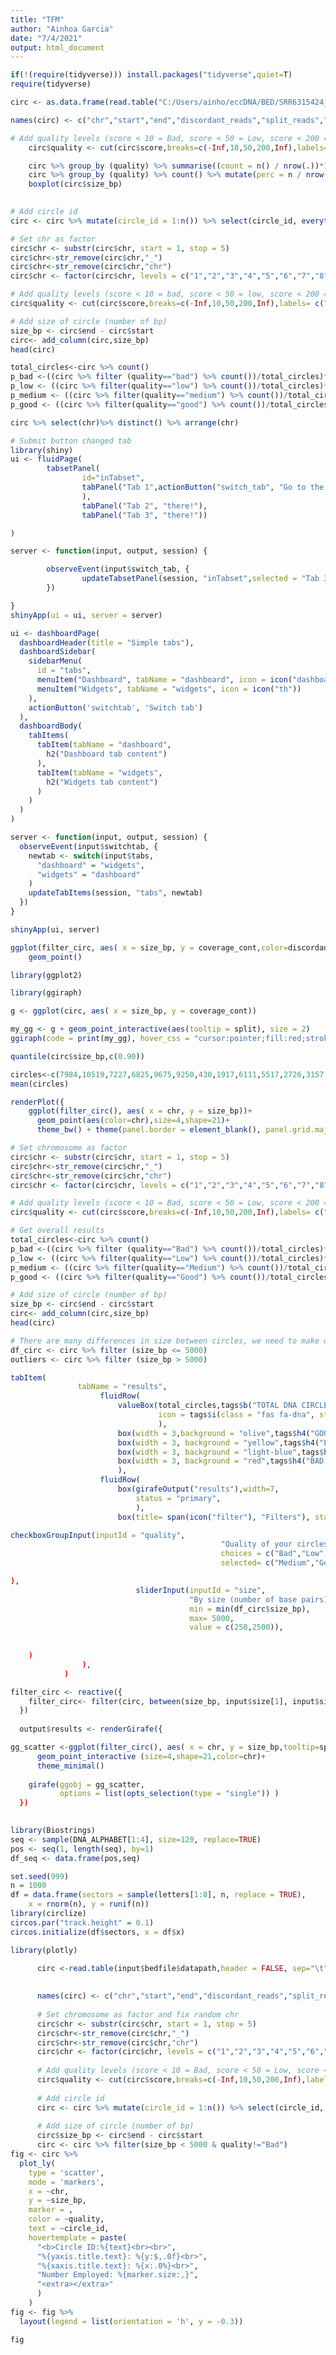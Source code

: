 ```yaml
---
title: "TFM"
author: "Ainhoa Garcia"
date: "7/4/2021"
output: html_document
---
```


```r
if(!(require(tidyverse))) install.packages("tidyverse",quiet=T)
require(tidyverse)
```



```r
circ <- as.data.frame(read.table("C:/Users/ainho/eccDNA/BED/SRR6315424_unknown_circle.bed",header = FALSE, sep="\t",stringsAsFactors=FALSE))

names(circ) <- c("chr","start","end","discordant_reads","split_reads","score","coverage_mean","coverage_sd","coverage_start", "coverage_end","coverage_cont")

# Add quality levels (score < 10 = Bad, score < 50 = Low, score < 200 = Medium, score > 200 = Good)
    circ$quality <- cut(circ$score,breaks=c(-Inf,10,50,200,Inf),labels= c("Bad","Low", "Medium", "Good"),right = FALSE)

    circ %>% group_by (quality) %>% summarise((count = n() / nrow(.))*100)
    circ %>% group_by (quality) %>% count() %>% mutate(perc = n / nrow(circ)) -> circ_quality
    boxplot(circ$size_bp)
    
```



```r
# Add circle id
circ <- circ %>% mutate(circle_id = 1:n()) %>% select(circle_id, everything())

```

```r
# Set chr as factor
circ$chr <- substr(circ$chr, start = 1, stop = 5)
circ$chr<-str_remove(circ$chr,"_")
circ$chr<-str_remove(circ$chr,"chr")
circ$chr <- factor(circ$chr, levels = c("1","2","3","4","5","6","7","8","9","10","11","12","13","14","15","16","17","18","19","20","21","22","Un","M","X","Y"))
```

```r
# Add quality levels (score < 10 = bad, score < 50 = low, score < 200 = medium, score > 200 = high)
circ$quality <- cut(circ$score,breaks=c(-Inf,10,50,200,Inf),labels= c("bad","low", "medium", "good"),right = FALSE)

# Add size of circle (number of bp)
size_bp <- circ$end - circ$start
circ<- add_column(circ,size_bp)
head(circ)
```

```r
total_circles<-circ %>% count()
p_bad <-((circ %>% filter (quality=="bad") %>% count())/total_circles)*100
p_low <- ((circ %>% filter(quality=="low") %>% count())/total_circles)*100
p_medium <- ((circ %>% filter(quality=="medium") %>% count())/total_circles)*100
p_good <- ((circ %>% filter(quality=="good") %>% count())/total_circles)*100
```

```r
circ %>% select(chr)%>% distinct() %>% arrange(chr)
```

```r
# Submit button changed tab
library(shiny)
ui <- fluidPage(
        tabsetPanel(
                id="inTabset",
                tabPanel("Tab 1",actionButton("switch_tab", "Go to the third tab")
                ),
                tabPanel("Tab 2", "there!"),
                tabPanel("Tab 3", "there!"))

)

server <- function(input, output, session) {

        observeEvent(input$switch_tab, {
                updateTabsetPanel(session, "inTabset",selected = "Tab 3")
        })

}
shinyApp(ui = ui, server = server)
```


```r

ui <- dashboardPage(
  dashboardHeader(title = "Simple tabs"),
  dashboardSidebar(
    sidebarMenu(
      id = "tabs",
      menuItem("Dashboard", tabName = "dashboard", icon = icon("dashboard")),
      menuItem("Widgets", tabName = "widgets", icon = icon("th"))
    ),
    actionButton('switchtab', 'Switch tab')
  ),
  dashboardBody(
    tabItems(
      tabItem(tabName = "dashboard",
        h2("Dashboard tab content")
      ),
      tabItem(tabName = "widgets",
        h2("Widgets tab content")
      )
    )
  )
)

server <- function(input, output, session) {
  observeEvent(input$switchtab, {
    newtab <- switch(input$tabs,
      "dashboard" = "widgets",
      "widgets" = "dashboard"
    )
    updateTabItems(session, "tabs", newtab)
  })
}

shinyApp(ui, server)

```



```r
ggplot(filter_circ, aes( x = size_bp, y = coverage_cont,color=discordant_reads))+
    geom_point()
```

```r
library(ggplot2)

library(ggiraph)

g <- ggplot(circ, aes( x = size_bp, y = coverage_cont))

my_gg <- g + geom_point_interactive(aes(tooltip = split), size = 2)
ggiraph(code = print(my_gg), hover_css = "cursor:pointer;fill:red;stroke:red;")
```

```r
quantile(circ$size_bp,c(0.90))
```

```r
circles<-c(7984,10519,7227,6825,9675,9250,430,1917,6111,5517,2726,3157,1337,623,617,512,2896,1058,787,5490,2469,1577,625,350,254,471,601,404,454,508,2479,326,4497,3026,2978,1786,4627,5855)
mean(circles)
```


```r
renderPlot({
    ggplot(filter_circ(), aes( x = chr, y = size_bp))+
      geom_point(aes(color=chr),size=4,shape=21)+
      theme_bw() + theme(panel.border = element_blank(), panel.grid.major = element_blank(),panel.grid.minor = element_blank(), axis.line = element_line(colour = "black"))
```

```r

# Set chromosome as factor
circ$chr <- substr(circ$chr, start = 1, stop = 5)
circ$chr<-str_remove(circ$chr,"_")
circ$chr<-str_remove(circ$chr,"chr")
circ$chr <- factor(circ$chr, levels = c("1","2","3","4","5","6","7","8","9","10","11","12","13","14","15","16","17","18","19","20","21","22","Un","M","X","Y"))

# Add quality levels (score < 10 = Bad, score < 50 = Low, score < 200 = Medium, score > 200 = Good)
circ$quality <- cut(circ$score,breaks=c(-Inf,10,50,200,Inf),labels= c("Bad","Low", "Medium", "Good"),right = FALSE)

# Get overall results
total_circles<-circ %>% count()
p_bad <-((circ %>% filter (quality=="Bad") %>% count())/total_circles)*100
p_low <- ((circ %>% filter(quality=="Low") %>% count())/total_circles)*100
p_medium <- ((circ %>% filter(quality=="Medium") %>% count())/total_circles)*100
p_good <- ((circ %>% filter(quality=="Good") %>% count())/total_circles)*100

# Add size of circle (number of bp)
size_bp <- circ$end - circ$start
circ<- add_column(circ,size_bp)
head(circ)

# There are many differences in size between circles, we need to make different graphs
df_circ <- circ %>% filter (size_bp <= 5000)
outliers <- circ %>% filter (size_bp > 5000)


```


```r
tabItem(
               tabName = "results",
                    fluidRow(
                        valueBox(total_circles,tags$b("TOTAL DNA CIRCLES"), color="maroon",
                                 icon = tags$i(class = "fas fa-dna", style="font-size: 50px")
                                 ),
                        box(width = 3,background = "olive",tags$h4("GOOD:",paste0(round(p_good,2),"%"))),
                        box(width = 3, background = "yellow",tags$h4("LOW:", paste0(round(p_low,2),"%"))),
                        box(width = 3, background = "light-blue",tags$h4("MEDIUM:",paste0(round(p_medium,2),"%"))),
                        box(width = 3, background = "red",tags$h4("BAD:", paste0(round(p_bad,2),"%"))),
                        ),
                    fluidRow(
                        box(girafeOutput("results"),width=7,
                            status = "primary",
                            ),
                        box(title= span(icon("filter"), "Filters"), status = "warning", width = 5,
```


```r
checkboxGroupInput(inputId = "quality",
                                               "Quality of your circles:",
                                               choices = c("Bad","Low","Medium","Good"),
                                               selected= c("Medium","Good")
```


```r
),
                            sliderInput(inputId = "size",
                                        "By size (number of base pairs):",
                                        min = min(df_circ$size_bp),
                                        max= 5000,
                                        value = c(250,2500)),
                            
                           
    )
                ),
            )
```

```r
filter_circ <- reactive({
    filter_circ<- filter(circ, between(size_bp, input$size[1], input$size[2]), quality == input$quality)
  })
  
  output$results <- renderGirafe({
```


```r
gg_scatter <-ggplot(filter_circ(), aes( x = chr, y = size_bp,tooltip=split_reads,data_id=split_reads))+
      geom_point_interactive (size=4,shape=21,color=chr)+
      theme_minimal()
    
    girafe(ggobj = gg_scatter,
           options = list(opts_selection(type = "single")) )
  })
  
```


```r
library(Biostrings)
seq <- sample(DNA_ALPHABET[1:4], size=120, replace=TRUE)
pos <- seq(1, length(seq), by=1)
df_seq <- data.frame(pos,seq)
```


```r
set.seed(999)
n = 1000
df = data.frame(sectors = sample(letters[1:8], n, replace = TRUE),
    x = rnorm(n), y = runif(n))
library(circlize)
circos.par("track.height" = 0.1)
circos.initialize(df$sectors, x = df$x)
```


```r
library(plotly)

      circ <-read.table(input$bedfile$datapath,header = FALSE, sep="\t",stringsAsFactors=FALSE)
      
      
      names(circ) <- c("chr","start","end","discordant_reads","split_reads","score","coverage_mean","coverage_sd","coverage_start", "coverage_end","coverage_cont")
      
      # Set chromosome as factor and fix random chr
      circ$chr <- substr(circ$chr, start = 1, stop = 5)
      circ$chr<-str_remove(circ$chr,"_")
      circ$chr<-str_remove(circ$chr,"chr")
      circ$chr <- factor(circ$chr, levels = c("1","2","3","4","5","6","7","8","9","10","11","12","13","14","15","16","17","18","19","20","21","22","Un","M","X","Y"))
      
      # Add quality levels (score < 10 = Bad, score < 50 = Low, score < 200 = Medium, score > 200 = Good)
      circ$quality <- cut(circ$score,breaks=c(-Inf,10,50,200,Inf),labels= c("Bad","Low", "Medium", "Good"),right = FALSE)
      
      # Add circle id
      circ <- circ %>% mutate(circle_id = 1:n()) %>% select(circle_id, everything())
      
      # Add size of circle (number of bp)
      circ$size_bp <- circ$end - circ$start
      circ <- circ %>% filter(size_bp < 5000 & quality!="Bad")
fig <- circ %>%
  plot_ly(
    type = 'scatter',
    mode = 'markers',
    x = ~chr,
    y = ~size_bp,
    marker = ,
    color = ~quality,
    text = ~circle_id,
    hovertemplate = paste(
      "<b>Circle ID:%{text}<br><br>",
      "%{yaxis.title.text}: %{y:$,.0f}<br>",
      "%{xaxis.title.text}: %{x:.0%}<br>",
      "Number Employed: %{marker.size:,}",
      "<extra></extra>"
      )
    ) 
fig <- fig %>%
  layout(legend = list(orientation = 'h', y = -0.3))

fig
```

